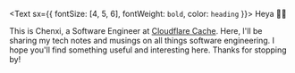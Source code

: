 <Text sx={{ fontSize: [4, 5, 6], fontWeight: `bold`, color: `heading` }}>
  Heya 👋🏻
</Text>

This is Chenxi, a Software Engineer at [Cloudflare Cache](https://developers.cloudflare.com/cache/).
Here, I'll be sharing my tech notes and musings on all things software engineering.
I hope you'll find something useful and interesting here. Thanks for stopping by!
